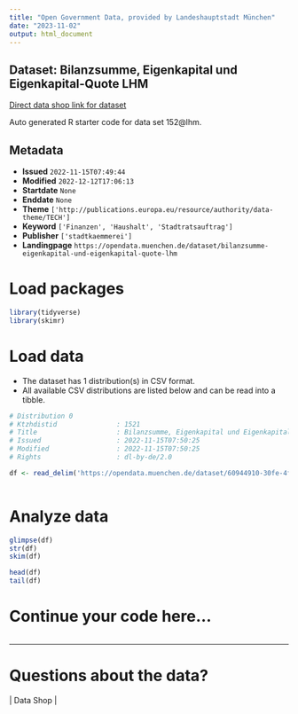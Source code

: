 ```yaml
---
title: "Open Government Data, provided by Landeshauptstadt München"
date: "2023-11-02"
output: html_document
---
```


## Dataset: Bilanzsumme, Eigenkapital und Eigenkapital-Quote LHM

[Direct data shop link for dataset](https://opendata.muenchen.de/dataset/bilanzsumme-eigenkapital-und-eigenkapital-quote-lhm)

Auto generated R starter code for data set 152@lhm.

## Metadata

- **Issued** `2022-11-15T07:49:44`
- **Modified** `2022-12-12T17:06:13`
- **Startdate** `None`
- **Enddate** `None`
- **Theme** `['http://publications.europa.eu/resource/authority/data-theme/TECH']`
- **Keyword** `['Finanzen', 'Haushalt', 'Stadtratsauftrag']`
- **Publisher** `['stadtkaemmerei']`
- **Landingpage** `https://opendata.muenchen.de/dataset/bilanzsumme-eigenkapital-und-eigenkapital-quote-lhm`


# Load packages

```r

library(tidyverse)
library(skimr)

```

# Load data

-   The dataset has 1 distribution(s) in CSV format.
-   All available CSV distributions are listed below and can be read into a tibble.

```r

# Distribution 0
# Ktzhdistid               : 1521
# Title                    : Bilanzsumme, Eigenkapital und Eigenkapital-Quote LHM 
# Issued                   : 2022-11-15T07:50:25
# Modified                 : 2022-11-15T07:50:25
# Rights                   : dl-by-de/2.0

df <- read_delim('https://opendata.muenchen.de/dataset/60944910-30fe-4f26-9be2-17f692579d4c/resource/09e17132-2a74-4f83-bcce-cee366fd3328/download/open_data_bilanzsumme_ek_2021_stand-25.10.2022.csv')



```

# Analyze data

```r

glimpse(df)
str(df)
skim(df)

head(df)
tail(df)

```

# Continue your code here...

```r

```

------------------------------------------------------------------------

# Questions about the data?

 | Data Shop | 
